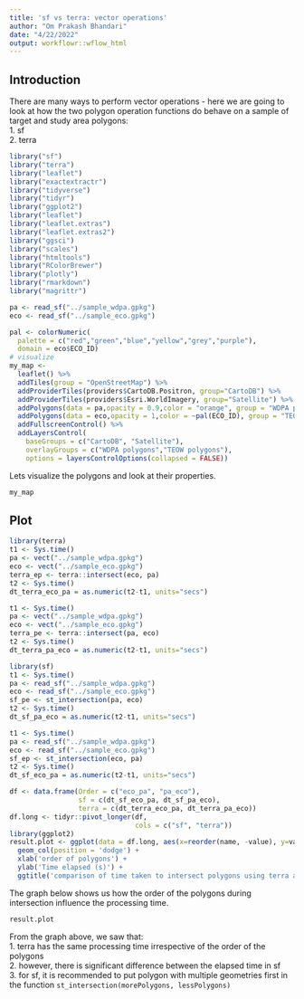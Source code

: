 ```yaml
---
title: 'sf vs terra: vector operations'
author: "Om Prakash Bhandari"
date: "4/22/2022"
output: workflowr::wflow_html
---
```


## Introduction 

There are many ways to perform vector operations - here we are going to look at how the two polygon operation functions do behave on a sample of target and study area polygons:  
1. sf  
2. terra  

```r

library("sf")
library("terra")
library("leaflet")
library("exactextractr")
library("tidyverse")
library("tidyr")
library("ggplot2")
library("leaflet")
library("leaflet.extras")
library("leaflet.extras2")
library("ggsci")
library("scales")
library("htmltools")
library("RColorBrewer")
library("plotly")
library("rmarkdown")
library("magrittr")

pa <- read_sf("../sample_wdpa.gpkg")
eco <- read_sf("../sample_eco.gpkg")

pal <- colorNumeric(
  palette = c("red","green","blue","yellow","grey","purple"),
  domain = eco$ECO_ID)
# visualize
my_map <-
  leaflet() %>%
  addTiles(group = "OpenStreetMap") %>%
  addProviderTiles(providers$CartoDB.Positron, group="CartoDB") %>%
  addProviderTiles(providers$Esri.WorldImagery, group="Satellite") %>%
  addPolygons(data = pa,opacity = 0.9,color = "orange", group = "WDPA polygons",label = ~htmlEscape(WDPAID),weight = 1)%>%
  addPolygons(data = eco,opacity = 1,color = ~pal(ECO_ID), group = "TEOW polygons",label = ~htmlEscape(ECO_NAME),weight = 1)%>%
  addFullscreenControl() %>%
  addLayersControl(
    baseGroups = c("CartoDB", "Satellite"),
    overlayGroups = c("WDPA polygons","TEOW polygons"),
    options = layersControlOptions(collapsed = FALSE))

```

Lets visualize the polygons and look at their properties. 

```r

my_map
```


## Plot 

```r

library(terra)
t1 <- Sys.time()
pa <- vect("../sample_wdpa.gpkg")
eco <- vect("../sample_eco.gpkg")
terra_ep <- terra::intersect(eco, pa)
t2 <- Sys.time()
dt_terra_eco_pa = as.numeric(t2-t1, units="secs")

t1 <- Sys.time()
pa <- vect("../sample_wdpa.gpkg")
eco <- vect("../sample_eco.gpkg")
terra_pe <- terra::intersect(pa, eco)
t2 <- Sys.time()
dt_terra_pa_eco = as.numeric(t2-t1, units="secs")
```


```r

library(sf)
t1 <- Sys.time()
pa <- read_sf("../sample_wdpa.gpkg")
eco <- read_sf("../sample_eco.gpkg")
sf_pe <- st_intersection(pa, eco)
t2 <- Sys.time()
dt_sf_pa_eco = as.numeric(t2-t1, units="secs")

t1 <- Sys.time()
pa <- read_sf("../sample_wdpa.gpkg")
eco <- read_sf("../sample_eco.gpkg")
sf_ep <- st_intersection(eco, pa)
t2 <- Sys.time()
dt_sf_eco_pa = as.numeric(t2-t1, units="secs")
```

```r

df <- data.frame(Order = c("eco_pa", "pa_eco"),
                 sf = c(dt_sf_eco_pa, dt_sf_pa_eco),
                 terra = c(dt_terra_eco_pa, dt_terra_pa_eco))
df.long <- tidyr::pivot_longer(df,
                               cols = c("sf", "terra"))
library(ggplot2)
result.plot <- ggplot(data = df.long, aes(x=reorder(name, -value), y=value, fill=Order)) + 
  geom_col(position = 'dodge') +
  xlab('order of polygons') +
  ylab('Time elapsed (s)') +
  ggtitle('comparison of time taken to intersect polygons using terra and sf in different order')
```

The graph below shows us how the order of the polygons during intersection influence the processing time.

```r

result.plot
```

From the graph above, we saw that:  
1. terra has the same processing time irrespective of the order of the polygons  
2. however, there is significant difference between the elapsed time in sf  
3. for sf, it is recommended to put polygon with multiple geometries first in the function `st_intersection(morePolygons, lessPolygons)`
